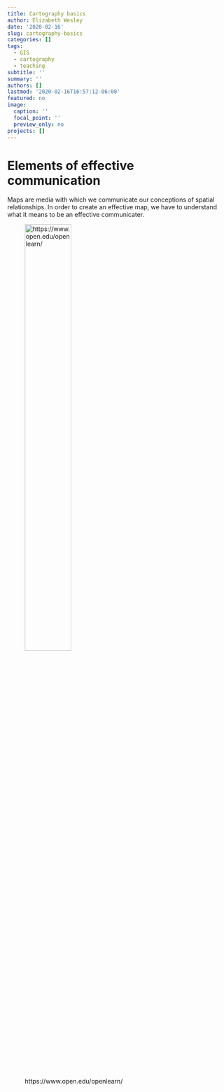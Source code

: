```yaml
---
title: Cartography basics
author: Elizabeth Wesley
date: '2020-02-16'
slug: cartography-basics
categories: []
tags:
  - GIS
  - cartography
  - teaching
subtitle: ''
summary: ''
authors: []
lastmod: '2020-02-16T16:57:12-06:00'
featured: no
image:
  caption: ''
  focal_point: ''
  preview_only: no
projects: []
---
```


# **Elements of effective communication**

Maps are media with which we communicate our conceptions of spatial relationships. In order to create an effective map, we have to understand what it means to be an effective communicater.

![https://www.open.edu/openlearn/](/img/basics-of-cartography/cs-of-communication.jpg){width=50%}


